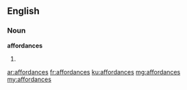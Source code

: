 ==English==

===Noun===
'''affordances'''

# {{plural of|affordance}}

[[ar:affordances]]
[[fr:affordances]]
[[ku:affordances]]
[[mg:affordances]]
[[my:affordances]]